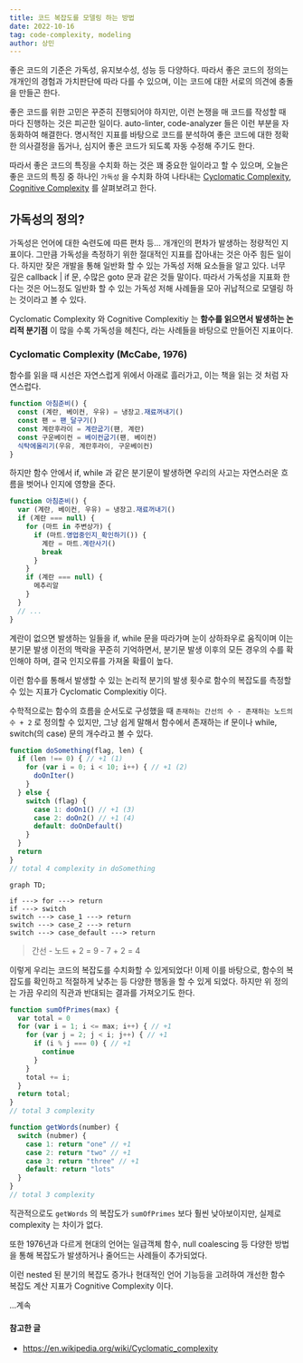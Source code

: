 ```yaml
---
title: 코드 복잡도를 모델링 하는 방법
date: 2022-10-16
tag: code-complexity, modeling
author: 상민
---
```


좋은 코드의 기준은 가독성, 유지보수성, 성능 등 다양하다. 따라서 좋은 코드의 정의는 개개인의 경험과 가치판단에 따라 다를 수 있으며, 이는 코드에 대한 서로의 의견에 충돌을 만들곤 한다.

좋은 코드를 위한 고민은 꾸준히 진행되어야 하지만, 이런 논쟁을 매 코드를 작성할 때 마다 진행하는 것은 피곤한 일이다. auto-linter, code-analyzer 들은 이런 부분을 자동화하여 해결한다. 명시적인 지표를 바탕으로 코드를 분석하여 좋은 코드에 대한 정확한 의사결정을 돕거나, 심지어 좋은 코드가 되도록 자동 수정해 주기도 한다.

따라서 좋은 코드의 특징을 수치화 하는 것은 꽤 중요한 일이라고 할 수 있으며, 오늘은 좋은 코드의 특징 중 하나인 `가독성` 을 수치화 하여 나타내는 [Cyclomatic Complexity](https://en.wikipedia.org/wiki/Cyclomatic_complexity), [Cognitive Complexity](https://www.sonarsource.com/docs/CognitiveComplexity.pdf) 를 살펴보려고 한다.

## 가독성의 정의?

가독성은 언어에 대한 숙련도에 따른 편차 등... 개개인의 편차가 발생하는 정량적인 지표이다. 그만큼 가독성을 측정하기 위한 절대적인 지표를 잡아내는 것은 아주 힘든 일이다. 하지만 잦은 개발을 통해 일반화 할 수 있는 가독성 저해 요소들을 알고 있다. 너무 깊은 callback | if 문, 수많은 goto 문과 같은 것들 말이다. 따라서 가독성을 지표화 한다는 것은 어느정도 일반화 할 수 있는 가독성 저해 사례들을 모아 귀납적으로 모델링 하는 것이라고 볼 수 있다.

Cyclomatic Complexity 와 Cognitive Complexitiy 는 **함수를 읽으면서 발생하는 논리적 분기점** 이 많을 수록 가독성을 헤친다, 라는 사례들을 바탕으로 만들어진 지표이다.

### Cyclomatic Complexity (McCabe, 1976)

함수를 읽을 때 시선은 자연스럽게 위에서 아래로 흘러가고, 이는 책을 읽는 것 처럼 자연스럽다.
```js
function 아침준비() {
  const (계란, 베이컨, 우유) = 냉장고.재료꺼내기()
  const 팬 = 팬_달구기()
  const 계란후라이 = 계란굽기(팬, 계란)
  const 구운베이컨 = 베이컨굽기(팬, 베이컨)
  식탁에올리기(우유, 계란후라이, 구운베이컨)
}
```

하지만 함수 안에서 if, while 과 같은 분기문이 발생하면 우리의 사고는 자연스러운 흐름을 벗어나 인지에 영향을 준다.

```js
function 아침준비() {
  var (계란, 베이컨, 우유) = 냉장고.재료꺼내기()
  if (계란 === null) {
    for (마트 in 주변상가) {
      if (마트.영업중인지_확인하기()) {
        계란 = 마트.계란사기()
        break
      }
    }
    if (계란 === null) {
      메추리알
    }
  }
  // ...
}
```

계란이 없으면 발생하는 일들을 if, while 문을 따라가며 눈이 상하좌우로 움직이며 이는 분기문 발생 이전의 맥락을 꾸준히 기억하면서, 분기문 발생 이후의 모든 경우의 수를 확인해야 하며, 결국 인지오류를 가져올 확률이 높다.

이런 함수를 통해서 발생할 수 있는 논리적 분기의 발생 횟수로 함수의 복잡도를 측정할 수 있는 지표가 Cyclomatic Complexitiy 이다.

수학적으로는 함수의 흐름을 순서도로 구성했을 때 `존재하는 간선의 수 - 존재하는 노드의 수 + 2` 로 정의할 수 있지만, 그냥 쉽게 말해서 함수에서 존재하는 if 문이나 while, switch(의 case) 문의 개수라고 볼 수 있다.

```js
function doSomething(flag, len) {
  if (len !== 0) { // +1 (1)
    for (var i = 0; i < 10; i++) { // +1 (2)
      doOnIter()
    }
  } else {
    switch (flag) {
      case 1: doOn1() // +1 (3)
      case 2: doOn2() // +1 (4)
      default: doOnDefault()
    }
  }
  return
}
// total 4 complexity in doSomething
```

```mermaid
graph TD;

if ---> for ---> return
if ---> switch
switch ---> case_1 ---> return
switch ---> case_2 ---> return
switch ---> case_default ---> return
```
> 간선 - 노드 + 2 = 9 - 7 + 2 = 4

이렇게 우리는 코드의 복잡도를 수치화할 수 있게되었다! 이제 이를 바탕으로, 함수의 복잡도를 확인하고 적절하게 낮추는 등 다양한 행동을 할 수 있게 되었다.
하지만 위 정의는 가끔 우리의 직관과 반대되는 결과를 가져오기도 한다.

```js
function sumOfPrimes(max) {
  var total = 0 
  for (var i = 1; i <= max; i++) { // +1
    for (var j = 2; j < i; j++) { // +1
      if (i % j === 0) { // +1
        continue
      }
    }
    total += i;
  }
  return total;
}
// total 3 complexity
```

```js
function getWords(number) {
  switch (nubmer) {
    case 1: return "one" // +1
    case 2: return "two" // +1
    case 3: return "three" // +1
    default: return "lots"
  }
}
// total 3 complexity
```

직관적으로도 `getWords` 의 복잡도가 `sumOfPrimes` 보다 훨씬 낮아보이지만, 실제로 complexity 는 차이가 없다.

또한 1976년과 다르게 현대의 언어는 일급객체 함수, null coalescing 등 다양한 방법을 통해 복잡도가 발생하거나 줄어드는 사례들이 추가되었다.

이런 nested 된 분기의 복잡도 증가나 현대적인 언어 기능등을 고려하여 개선한 함수 복잡도 계산 지표가 Cognitive Complexity 이다.

...계속


#### 참고한 글
- https://en.wikipedia.org/wiki/Cyclomatic_complexity












